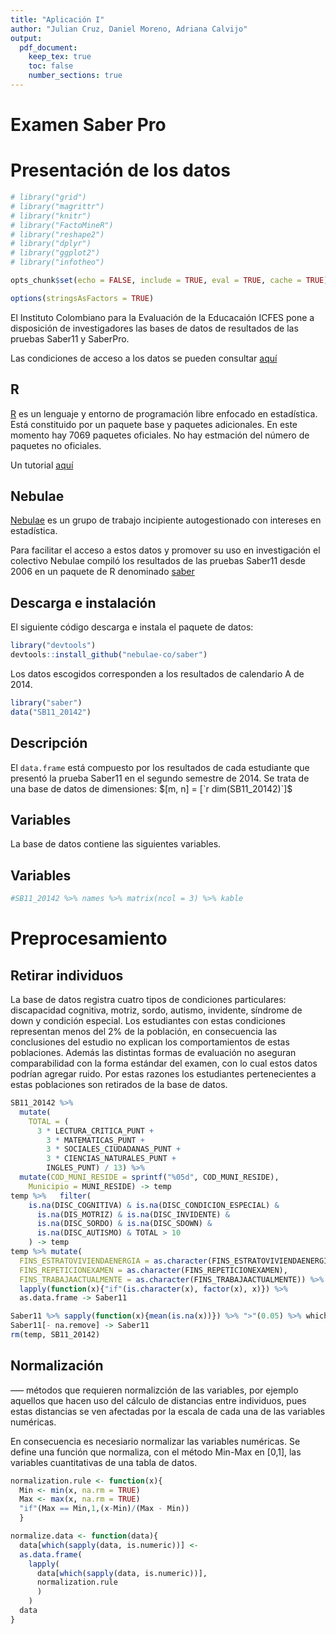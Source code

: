 ```yaml
---
title: "Aplicación I"
author: "Julian Cruz, Daniel Moreno, Adriana Calvijo"
output: 
  pdf_document:
    keep_tex: true
    toc: false
    number_sections: true
---
```


# Examen Saber Pro

# Presentación de los datos

```r
# library("grid")
# library("magrittr")
# library("knitr")
# library("FactoMineR")
# library("reshape2")
# library("dplyr")
# library("ggplot2")
# library("infotheo")

opts_chunk$set(echo = FALSE, include = TRUE, eval = TRUE, cache = TRUE)

options(stringsAsFactors = TRUE)

```


El Instituto Colombiano para la Evaluación de la Educacaión ICFES pone a disposición de investigadores las bases de datos de resultados de las pruebas Saber11 y SaberPro.

Las condiciones de acceso a los datos se pueden consultar [aquí](http://www.icfes.gov.co/investigacion/acceso-a-bases-de-datos)

## R

[R](https://cran.r-project.org/) es un lenguaje y entorno de programación libre enfocado en estadística. Está constituido por un paquete base y paquetes adicionales. En este momento hay 7069 paquetes oficiales. No hay estmación del número de paquetes no oficiales.

Un tutorial [aquí](http://bogota-r.github.io/intro/)

## Nebulae

[Nebulae](https://github.com/nebulae-co) es un grupo de trabajo incipiente autogestionado con intereses en estadística.

Para facilitar el acceso a estos datos y promover su uso en investigación el colectivo Nebulae compiló los resultados de las pruebas Saber11 desde 2006 en un paquete de R denominado [saber](https://github.com/nebulae-co/saber)

## Descarga e instalación

El siguiente código descarga e instala el paquete de datos:

```r
library("devtools")
devtools::install_github("nebulae-co/saber")
```

Los datos escogidos corresponden a los resultados de calendario A de 2014.

```r
library("saber")
data("SB11_20142")
```

## Descripción

El `data.frame` está compuesto por los resultados de cada estudiante que presentó la prueba Saber11 en el segundo semestre de 2014. Se trata de una base de datos de dimensiones: $[m, n] = [`r dim(SB11_20142)`]$

## Variables 

La base de datos contiene las siguientes variables.

## Variables {.smaller}

```r
#SB11_20142 %>% names %>% matrix(ncol = 3) %>% kable
```

# Preprocesamiento
 
## Retirar individuos {.smaller}

La base de datos registra cuatro tipos de condiciones particulares: discapacidad cognitiva, motriz, sordo, autismo, invidente, síndrome de down y condición especial. Los estudiantes con estas condiciones representan menos del 2% de la población, en consecuencia las conclusiones del estudio no explican los comportamientos de estas poblaciones. Además las distintas formas de evaluación no aseguran comparabilidad con la forma estándar del examen, con lo cual estos datos podrían agregar ruido. Por estas razones los estudiantes pertenecientes a estas poblaciones son retirados de la base de datos.  
 
```r
SB11_20142 %>% 
  mutate(
    TOTAL = (
      3 * LECTURA_CRITICA_PUNT +
        3 * MATEMATICAS_PUNT + 
        3 * SOCIALES_CIUDADANAS_PUNT + 
        3 * CIENCIAS_NATURALES_PUNT + 
        INGLES_PUNT) / 13) %>% 
  mutate(COD_MUNI_RESIDE = sprintf("%05d", COD_MUNI_RESIDE),
    Municipio = MUNI_RESIDE) -> temp
temp %>%   filter(
    is.na(DISC_COGNITIVA) & is.na(DISC_CONDICION_ESPECIAL) & 
      is.na(DIS_MOTRIZ) & is.na(DISC_INVIDENTE) & 
      is.na(DISC_SORDO) & is.na(DISC_SDOWN) & 
      is.na(DISC_AUTISMO) & TOTAL > 10
    ) -> temp
temp %>% mutate(
  FINS_ESTRATOVIVIENDAENERGIA = as.character(FINS_ESTRATOVIVIENDAENERGIA),
  FINS_REPETICIONEXAMEN = as.character(FINS_REPETICIONEXAMEN),
  FINS_TRABAJAACTUALMENTE = as.character(FINS_TRABAJAACTUALMENTE)) %>% 
  lapply(function(x){"if"(is.character(x), factor(x), x)}) %>% 
  as.data.frame -> Saber11

Saber11 %>% sapply(function(x){mean(is.na(x))}) %>% ">"(0.05) %>% which -> na.remove
Saber11[- na.remove] -> Saber11
rm(temp, SB11_20142)
```


## Normalización {.smaller}

----- métodos que requieren normalizción de las variables, por ejemplo aquellos que hacen uso del cálculo de distancias entre individuos, pues estas distancias se ven afectadas por la escala de cada una de las variables numéricas.

En consecuencia es necesiario normalizar las variables numéricas. Se define una función que normaliza, con el método Min-Max en [0,1], las variables cuantitativas de una tabla de datos.

```r
normalization.rule <- function(x){
  Min <- min(x, na.rm = TRUE)
  Max <- max(x, na.rm = TRUE)
  "if"(Max == Min,1,(x-Min)/(Max - Min))
  }

normalize.data <- function(data){
  data[which(sapply(data, is.numeric))] <-
  as.data.frame(
    lapply(
      data[which(sapply(data, is.numeric))],
      normalization.rule
      )
    )
  data
}

```
